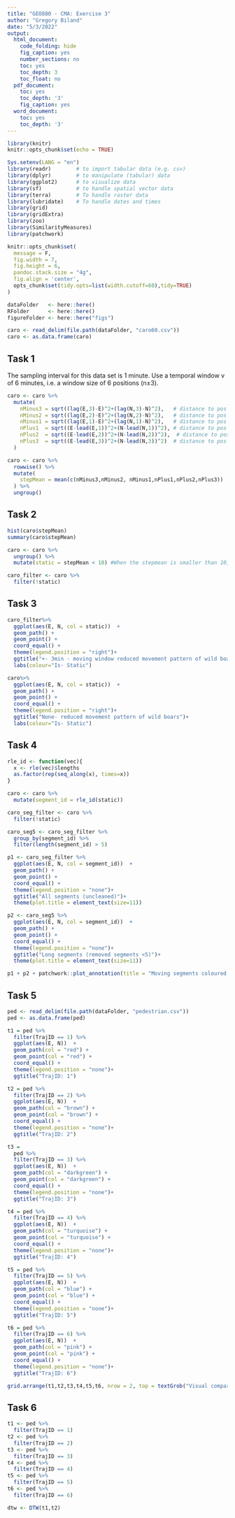 ```yaml
---
title: "GEO880 - CMA: Exercise 3"
author: "Gregory Biland"
date: "5/3/2022"
output:
  html_document:
    code_folding: hide
    fig_caption: yes
    number_sections: no
    toc: yes
    toc_depth: 3
    toc_float: no
  pdf_document:
    toc: yes
    toc_depth: '3'
    fig_caption: yes
  word_document:
    toc: yes
    toc_depth: '3'
---
```


```r
library(knitr)
knitr::opts_chunk$set(echo = TRUE)
```

```r
Sys.setenv(LANG = "en")
library(readr)        # to import tabular data (e.g. csv)
library(dplyr)        # to manipulate (tabular) data
library(ggplot2)      # to visualize data
library(sf)           # to handle spatial vector data
library(terra)        # To handle raster data
library(lubridate)    # To handle dates and times
library(grid)
library(gridExtra)
library(zoo)
library(SimilarityMeasures)
library(patchwork)

knitr::opts_chunk$set(
  message = F,
  fig.width = 7,
  fig.height = 6,
  pandoc.stack.size = "4g",
  fig.align = 'center',
  opts_chunk$set(tidy.opts=list(width.cutoff=60),tidy=TRUE)
)

dataFolder   <- here::here()   
RFolder      <- here::here()         
figureFolder <- here::here("figs") 
```

```r
caro <- read_delim(file.path(dataFolder, "caro60.csv"))
caro <- as.data.frame(caro)
```

## Task 1
The sampling interval for this data set is 1 minute. Use a temporal window  v of 6 minutes, i.e. a window size of 6 positions (n±3).

```r
caro <- caro %>%
  mutate(
    nMinus3 = sqrt((lag(E,3)-E)^2+(lag(N,3)-N)^2),   # distance to pos -3 minutes
    nMinus2 = sqrt((lag(E,2)-E)^2+(lag(N,2)-N)^2),   # distance to pos -2 minutes
    nMinus1 = sqrt((lag(E,1)-E)^2+(lag(N,1)-N)^2),   # distance to pos -1 minutes
    nPlus1  = sqrt((E-lead(E,1))^2+(N-lead(N,1))^2), # distance to pos +1 mintues
    nPlus2  = sqrt((E-lead(E,2))^2+(N-lead(N,2))^2),  # distance to pos +2 minutes
    nPlus3  = sqrt((E-lead(E,3))^2+(N-lead(N,3))^2)  # distance to pos +3 minutes
  )

caro <- caro %>%
  rowwise() %>%
  mutate(
    stepMean = mean(c(nMinus3,nMinus2, nMinus1,nPlus1,nPlus2,nPlus3))
  ) %>%
  ungroup()
```

## Task 2

```r
hist(caro$stepMean)
summary(caro$stepMean)

caro <- caro %>% 
  ungroup() %>%
  mutate(static = stepMean < 10) #When the stepmean is smaller than 10, all the movement is considered as static, otherwise the movement is non-static

caro_filter <- caro %>%
  filter(!static)

```

## Task 3

```r
caro_filter%>%
  ggplot(aes(E, N, col = static))  +
  geom_path() +
  geom_point() +
  coord_equal() +
  theme(legend.position = "right")+
  ggtitle("+- 3min - moving window reduced movement pattern of wild boars")+
  labs(colour="Is- Static")

caro%>%
  ggplot(aes(E, N, col = static))  +
  geom_path() +
  geom_point() +
  coord_equal() +
  theme(legend.position = "right")+
  ggtitle("None- reduced movement pattern of wild boars")+
  labs(colour="Is- Static")

```

## Task 4

```r
rle_id <- function(vec){
  x <- rle(vec)$lengths
  as.factor(rep(seq_along(x), times=x))
}

caro <- caro %>%
  mutate(segment_id = rle_id(static))

caro_seg_filter <- caro %>%
  filter(!static)

caro_seg5 <- caro_seg_filter %>%
  group_by(segment_id) %>% 
  filter(length(segment_id) > 5)

p1 <- caro_seg_filter %>%
  ggplot(aes(E, N, col = segment_id))  +
  geom_path() +
  geom_point() +
  coord_equal() +
  theme(legend.position = "none")+
  ggtitle("All segments (uncleaned)")+
  theme(plot.title = element_text(size=11))

p2 <- caro_seg5 %>%
  ggplot(aes(E, N, col = segment_id))  +
  geom_path() +
  geom_point() +
  coord_equal() +
  theme(legend.position = "none")+
  ggtitle("Long segments (removed segments <5)")+
  theme(plot.title = element_text(size=11))

p1 + p2 + patchwork::plot_annotation(title = "Moving segments coloured by segment ID")
```

## Task 5
```r
ped <- read_delim(file.path(dataFolder, "pedestrian.csv"))
ped <- as.data.frame(ped)
```


```r
t1 = ped %>%
  filter(TrajID == 1) %>% 
  ggplot(aes(E, N))  +
  geom_path(col = "red") +
  geom_point(col = "red") +
  coord_equal() +
  theme(legend.position = "none")+
  ggtitle("TrajID: 1")

t2 = ped %>%
  filter(TrajID == 2) %>% 
  ggplot(aes(E, N))  +
  geom_path(col = "brown") +
  geom_point(col = "brown") +
  coord_equal() +
  theme(legend.position = "none")+
  ggtitle("TrajID: 2")

t3 = 
  ped %>%
  filter(TrajID == 3) %>% 
  ggplot(aes(E, N))  +
  geom_path(col = "darkgreen") +
  geom_point(col = "darkgreen") +
  coord_equal() +
  theme(legend.position = "none")+
  ggtitle("TrajID: 3")

t4 = ped %>%
  filter(TrajID == 4) %>% 
  ggplot(aes(E, N))  +
  geom_path(col = "turquoise") +
  geom_point(col = "turquoise") +
  coord_equal() +
  theme(legend.position = "none")+
  ggtitle("TrajID: 4")

t5 = ped %>%
  filter(TrajID == 5) %>% 
  ggplot(aes(E, N))  +
  geom_path(col = "blue") +
  geom_point(col = "blue") +
  coord_equal() +
  theme(legend.position = "none")+
  ggtitle("TrajID: 5")

t6 = ped %>%
  filter(TrajID == 6) %>% 
  ggplot(aes(E, N))  +
  geom_path(col = "pink") +
  geom_point(col = "pink") +
  coord_equal() +
  theme(legend.position = "none")+
  ggtitle("TrajID: 6")

grid.arrange(t1,t2,t3,t4,t5,t6, nrow = 2, top = textGrob("Visual comparison of the 6 trajectories",gp=gpar(fontsize=16,font=3)))

```

## Task 6

```r
t1 <- ped %>%
  filter(TrajID == 1)
t2 <- ped %>%
  filter(TrajID == 2)
t3 <- ped %>%
  filter(TrajID == 3)
t4 <- ped %>%
  filter(TrajID == 4)
t5 <- ped %>%
  filter(TrajID == 5)
t6 <- ped %>%
  filter(TrajID == 6)

dtw <- DTW(t1,t2)

```



